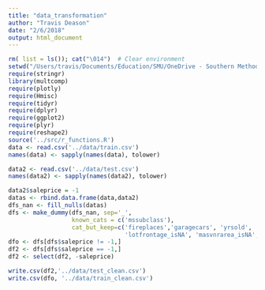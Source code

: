 ```yaml
---
title: "data_transformation"
author: "Travis Deason"
date: "2/6/2018"
output: html_document
---
```


```r
rm( list = ls()); cat("\014")  # Clear environment
setwd("/Users/travis/Documents/Education/SMU/OneDrive - Southern Methodist University/Code/ds6372_grp1/notebooks")
require(stringr)
library(multcomp)
require(plotly)
require(Hmisc)
require(tidyr)
require(dplyr)
require(ggplot2)
require(plyr)
require(reshape2)
source('../src/r_functions.R')
data <- read.csv('../data/train.csv')
names(data) <- sapply(names(data), tolower)
```



```r
data2 <- read.csv('../data/test.csv')
names(data2) <- sapply(names(data2), tolower)
```



```r
data2$saleprice = -1
datas <- rbind.data.frame(data,data2)
dfs_nan <- fill_nulls(datas)
dfs <- make_dummy(dfs_nan, sep='_',
                  known_cats = c('mssubclass'), 
                  cat_but_keep=c('fireplaces','garagecars', 'yrsold', 'fullbath', 'halfbath', 'kitchenabvgr', 'bsmtfullbath', 'bsmthalfbath',
                                 'lotfrontage_isNA', 'masvnrarea_isNA', 'garageyrblt_isNA'))
dfo <- dfs[dfs$saleprice != -1,]
df2 <- dfs[dfs$saleprice == -1,]
df2 <- select(df2, -saleprice)

write.csv(df2,'../data/test_clean.csv')
write.csv(dfo, '../data/train_clean.csv')
```

